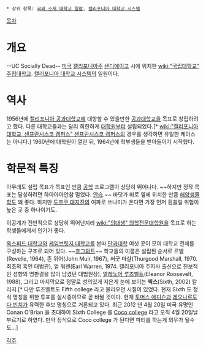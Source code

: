  * 상위 항목: [[국외 소재 대학교 일람]], [[캘리포니아 대학교 시스템]]

[[목차]]
= 개요 =
--UC Socially Dead--
[[미국]] [[캘리포니아]]주 [[샌디에이고]] 시에 위치한 [[wiki:"국립대학교" 주립대학교]]. [[캘리포니아 대학교 시스템]]의 일원이다.

= 역사 =
1956년에 [[캘리포니아 공과대학교]]에 대항할 수 있을만한 [[공과대학]]교을 목표로 창립하려고 했다. 다른 대학교들과는 달리 희한하게 [[대학원]]부터 설립되었다.[* [[wiki:"캘리포니아 대학교, 샌프란시스코 캠퍼스" 샌프란시스코 캠퍼스]]의 경우를 생각하면 유일한 케이스는 아니다.] 1960년에 대학원이 열린 뒤, 1964년에 학부생들을 받아들이기 시작했다.

= 학문적 특징 =
아무래도 설립 목표가 목표인 만큼 [[공학]] 프로그램이 상당히 뛰어나다. ~~하지만 정작 목표는 달성하려면 하아아아안참 멀었다. [[안습]].~~ 바닷가 바로 옆에 위치한 만큼 [[해양생물학]]도 꽤 좋다. 하지만 [[도호쿠 대지진]]의 여파로 쓰나미가 온다면 가장 먼저 휩쓸릴 위험이 높은 곳 중 하나이기도.

이공계가 전반적으로 상당히 뛰어난지라 [[wiki:"의대생" 의학전문대학원]]을 목표로 하는 학생들에게서 인기가 좋다.

[[옥스퍼드 대학교]]와 [[케임브릿지 대학교]]를 본따 [[단과대학]] 여섯 곳이 모여 대학교 전체를 구성하는 구조로 되어 있다. ~~[[호그와트]]~~ 학교들의 이름은 설립된 순서로 르벨 (Revelle, 1964), 존 뮈어(John Muir, 1967), 써굿 마샬(Thurgood Marshall, 1970. 최초의 흑인 대법관), 얼 워렌(Earl Warren, 1974. 캘리포니아 주지사 출신으로 진보적인 성향의 명판결을 많이 남겼던 대법원장), [[엘레노어 루즈벨트]](Eleanor Roosevelt, 1988), 그리고 마지막으로 정말로 성의있게 지은게 눈에 보이는 '''씩스'''(Sixth, 2002) 칼리지.[* 다만 루즈벨트도 Fifth college 라고 불리우던 시절이 있었다. 현재 Sixth 도 정식 명칭을 위한 투표를 실시중이므로 곧 바뀔 것이다. 현재 [[토머스 에디슨]]과 [[레오나르도 다 빈치]]가 유력한 후보 명칭으로 거론되고 있다. 최근 2012 년 4월 20일 미국 유명인 Conan O'Brian 을 초대하여 Sixth College 를 [[Coco college]] 라고 오직 4월 20일날 부르기로 하였다.  만약 정식으로 Coco college 가 된다면 파티를 하는게 의무가 될수도...]

[[각주]]

